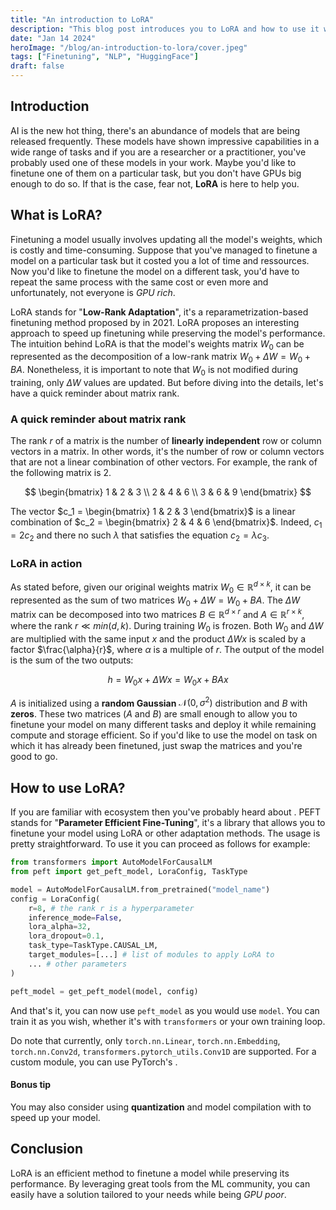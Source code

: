 ```yaml
---
title: "An introduction to LoRA"
description: "This blog post introduces you to LoRA and how to use it with HuggingFace's PEFT library."
date: "Jan 14 2024"
heroImage: "/blog/an-introduction-to-lora/cover.jpeg"
tags: ["Finetuning", "NLP", "HuggingFace"]
draft: false
---
```



## Introduction

AI is the new hot thing, there's an abundance of models that are being released frequently.
These models have shown impressive capabilities in a wide range of tasks and if you are a researcher or a practitioner, you've
probably used one of these models in your work. Maybe you'd like to finetune one of them on a particular task, but you
don't have GPUs big enough to do so. If that is the case, fear not, **LoRA** is here to help you.

## What is LoRA?

Finetuning a model usually involves updating all the model's weights, which is costly and time-consuming. Suppose that you've managed to
finetune a model on a particular task but it costed you a lot of time and ressources. Now you'd like to finetune the model on a different task,
you'd have to repeat the same process with the same cost or even more and unfortunately, not everyone is _GPU rich_.

LoRA stands for "**Low-Rank Adaptation**", it's a reparametrization-based finetuning method proposed by <Link to="https://arxiv.org/abs/2106.09685" label="Hu et al." /> in 2021.
LoRA proposes an interesting approach to speed up finetuning while preserving the model's performance. The intuition behind LoRA is that the model's weights
matrix $W_0$ can be represented as the decomposition of a low-rank matrix $W_0 + \Delta W = W_0 + BA$. Nonetheless, it is important to note that $W_0$ is not modified during training,
only $\Delta W$ values are updated. But before diving into the details, let's have a quick reminder about matrix rank.

### A quick reminder about matrix rank

The rank $r$ of a matrix is the number of **linearly independent** row or column vectors in a matrix. In other words, it's the number of row or column
vectors that are not a linear combination of other vectors. For example, the rank of the following matrix is $2$.

$$
\begin{bmatrix}
1 & 2 & 3 \\
2 & 4 & 6 \\
3 & 6 & 9
\end{bmatrix}
$$

The vector $c_1 = \begin{bmatrix} 1 & 2 & 3 \end{bmatrix}$ is a linear combination of $c_2 = \begin{bmatrix} 2 & 4 & 6 \end{bmatrix}$.
Indeed, $c_1 = 2 c_2$ and there no such $\lambda$ that satisfies the equation $c_2 = \lambda c_3$.

### LoRA in action

As stated before, given our original weights matrix $W_0 \in \mathbb{R}^{d \times k}$, it can be represented as the sum of two matrices $W_0 + \Delta W = W_0 + BA$.
The $\Delta W$ matrix can be decomposed into two matrices $B \in \mathbb{R}^{d \times r}$ and
$A \in \mathbb{R}^{r \times k}$, where the rank $r \ll min(d,k)$. During training $W_0$ is frozen. Both $W_0$ and $\Delta W$ are multiplied with the same input $x$
and the product $\Delta Wx$ is scaled by a factor $\frac{\alpha}{r}$, where $\alpha$ is a multiple of $r$. The output of the model is the sum of the two outputs:

$$
h = W_0x + \Delta Wx = W_0x + BAx
$$

$A$ is initialized using a **random Gaussian** $\mathcal{N}(0, \sigma^2)$ distribution and $B$ with **zeros**. These two matrices ($A$ and $B$) are
small enough to allow you to finetune your model on many different tasks and deploy it while remaining compute and storage efficient.
So if you'd like to use the model on task on which it has already been finetuned, just swap the matrices and you're good to go.

<CaptionedImage
  src="/blog/an-introduction-to-lora/lora.png"
  caption="Reparametrization with LoRA from the original paper"
/>

## How to use LoRA?

If you are familiar with <Link label="HuggingFace🤗" to="https://huggingface.co/" /> ecosystem then you've probably heard about <Link label="PEFT" to="https://huggingface.co/docs/peft/index" />.
PEFT stands for "**Parameter Efficient Fine-Tuning**", it's a library that allows you to finetune your model using LoRA or other adaptation methods. The usage is pretty straightforward.
To use it you can proceed as follows for example:

```py
from transformers import AutoModelForCausalLM
from peft import get_peft_model, LoraConfig, TaskType

model = AutoModelForCausalLM.from_pretrained("model_name")
config = LoraConfig(
    r=8, # the rank r is a hyperparameter
    inference_mode=False,
    lora_alpha=32,
    lora_dropout=0.1,
    task_type=TaskType.CAUSAL_LM,
    target_modules=[...] # list of modules to apply LoRA to
    ... # other parameters
)

peft_model = get_peft_model(model, config)
```

And that's it, you can now use `peft_model` as you would use `model`. You can train it as you wish, whether it's with `transformers` <Link label="Trainer" to="https://huggingface.co/docs/transformers/v4.36.1/main_classes/trainer" />
or your own training loop.

Do note that currently, only `torch.nn.Linear`, `torch.nn.Embedding`, `torch.nn.Conv2d`, `transformers.pytorch_utils.Conv1D` are supported. For a custom module, you can use PyTorch's <Link label="parametrization utilities" to="https://pytorch.org/docs/stable/generated/torch.nn.utils.parametrize.register_parametrization.html#torch.nn.utils.parametrize.register_parametrization" />.

#### Bonus tip

You may also consider using **quantization** and model compilation with <Link label="torch.compile" to="https://pytorch.org/docs/stable/generated/torch.compile.html"/> to speed up your model.

## Conclusion

LoRA is an efficient method to finetune a model while preserving its performance. By leveraging great tools from the ML community, you can easily have a solution tailored to your needs while being _GPU poor_.
